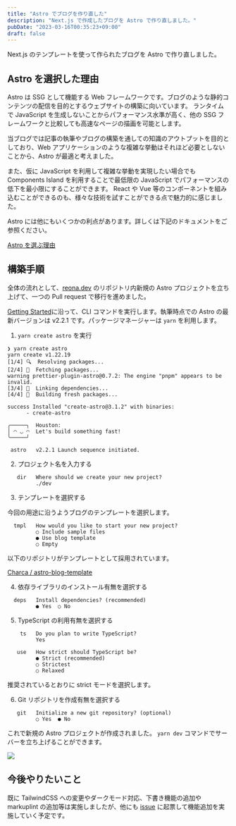 ```yaml
---
title: "Astro でブログを作り直した"
description: "Next.js で作成したブログを Astro で作り直しました。"
pubDate: "2023-03-16T00:35:23+09:00"
draft: false
---
```


Next.js のテンプレートを使って作られたブログを Astro で作り直しました。

## Astro を選択した理由

Astro は SSG として機能する Web フレームワークです。ブログのような静的コンテンツの配信を目的とするウェブサイトの構築に向いています。
ランタイムで JavaScript を生成しないことからパフォーマンス水準が高く、他の SSG フレームワークと比較しても高速なページの描画を可能とします。

当ブログでは記事の執筆やブログの構築を通しての知識のアウトプットを目的としており、Web アプリケーションのような複雑な挙動はそれほど必要としないことから、Astro が最適と考えました。

また、仮に JavaScript を利用して複雑な挙動を実現したい場合でも Components Island を利用することで最低限の JavaScript でパフォーマンスの低下を最小限にすることができます。
React や Vue 等のコンポーネントを組み込むことができるのも、様々な技術を試すことができる点で魅力的に感じました。

Astro には他にもいくつかの利点があります。詳しくは下記のドキュメントをご参照ください。

[Astro を選ぶ理由](https://docs.astro.build/ja/concepts/why-astro/)

## 構築手順

全体の流れとして、[reona.dev](https://github.com/reona5/dev) のリポジトリ内新規の Astro プロジェクトを立ち上げて、一つの Pull request で移行を進めました。

[Getting Started](https://docs.astro.build/en/getting-started/)に沿って、CLI コマンドを実行します。執筆時点での Astro の最新バージョンは v2.2.1 です。パッケージマネージャーは `yarn` を利用します。

1. `yarn create astro` を実行

```shell
❯ yarn create astro
yarn create v1.22.19
[1/4] 🔍  Resolving packages...
[2/4] 🚚  Fetching packages...
warning prettier-plugin-astro@0.7.2: The engine "pnpm" appears to be invalid.
[3/4] 🔗  Linking dependencies...
[4/4] 🔨  Building fresh packages...

success Installed "create-astro@3.1.2" with binaries:
      - create-astro

╭─────╮  Houston:
│ ◠ ◡ ◠  Let's build something fast!
╰─────╯

 astro   v2.2.1 Launch sequence initiated.
```

2. プロジェクト名を入力する

```shell
   dir   Where should we create your new project?
         ./dev
```

3. テンプレートを選択する

今回の用途に沿うようブログのテンプレートを選択します。

```shell
  tmpl   How would you like to start your new project?
         ○ Include sample files
         ● Use blog template
         ○ Empty
```

以下のリポジトリがテンプレートとして採用されています。

[Charca / astro-blog-template](https://github.com/Charca/astro-blog-template)

4. 依存ライブラリのインストール有無を選択する

```shell
  deps   Install dependencies? (recommended)
         ● Yes  ○ No
```

5. TypeScript の利用有無を選択する

```shell
    ts   Do you plan to write TypeScript?
         Yes

   use   How strict should TypeScript be?
         ● Strict (recommended)
         ○ Strictest
         ○ Relaxed
```

推奨されているとおりに strict モードを選択します。

6. Git リポジトリを作成有無を選択する

```shell
   git   Initialize a new git repository? (optional)
         ○ Yes  ● No
```

これで新規の Astro プロジェクトが作成されました。
`yarn dev` コマンドでサーバーを立ち上げることができます。

![](/2023-04-09-00-53-17.png)

## 今後やりたいこと

既に TailwindCSS への変更やダークモード対応、下書き機能の追加や markuplint の追加等は実施しましたが、他にも [issue](https://github.com/reona5/dev/issues) に起票して機能追加を実施していく予定です。
